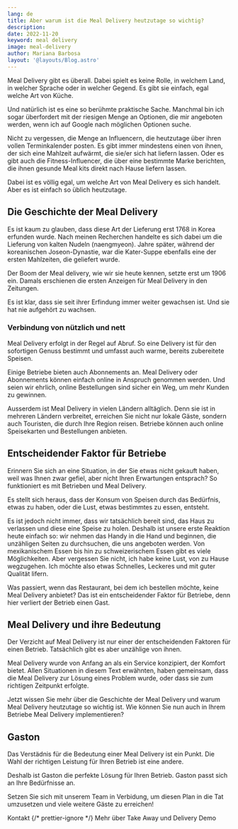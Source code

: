 ```yaml
---
lang: de
title: Aber warum ist die Meal Delivery heutzutage so wichtig?
description: 
date: 2022-11-20
keyword: meal delivery
image: meal-delivery
author: Mariana Barbosa
layout: '@layouts/Blog.astro'
---
```



Meal Delivery gibt es überall. Dabei spielt es keine Rolle, in welchem Land, in welcher Sprache oder in welcher Gegend. Es gibt sie einfach, egal welche Art von Küche.

Und natürlich ist es eine so berühmte praktische Sache. Manchmal bin ich sogar überfordert mit der riesigen Menge an Optionen, die mir angeboten werden, wenn ich auf Google nach möglichen Optionen suche.

Nicht zu vergessen, die Menge an Influencern, die heutzutage über ihren vollen Terminkalender posten. Es gibt immer mindestens einen von ihnen, der sich eine Mahlzeit aufwärmt, die sie/er sich hat liefern lassen. Oder es gibt auch die Fitness-Influencer, die über eine bestimmte Marke berichten, die ihnen gesunde Meal kits direkt nach Hause liefern lassen.

Dabei ist es völlig egal, um welche Art von Meal Delivery es sich handelt. Aber es ist einfach so üblich heutzutage. 

## Die Geschichte der Meal Delivery

Es ist kaum zu glauben, dass diese Art der Lieferung erst 1768 in Korea erfunden wurde. Nach meinen Recherchen handelte es sich dabei um die Lieferung von kalten Nudeln (naengmyeon). Jahre später, während der koreanischen Joseon-Dynastie, war die Kater-Suppe ebenfalls eine der ersten Mahlzeiten, die geliefert wurde. 

Der Boom der Meal delivery, wie wir sie heute kennen, setzte erst um 1906 ein. Damals erschienen die ersten Anzeigen für Meal Delivery in den Zeitungen.

Es ist klar, dass sie seit ihrer Erfindung immer weiter gewachsen ist. Und sie hat nie aufgehört zu wachsen.

### Verbindung von nützlich und nett

Meal Delivery erfolgt in der Regel auf Abruf. So eine Delivery ist für den sofortigen Genuss bestimmt und umfasst auch warme, bereits zubereitete Speisen. 

Einige Betriebe bieten auch Abonnements an. Meal Delivery oder Abonnements können einfach online in Anspruch genommen werden. Und seien wir ehrlich, online Bestellungen sind sicher ein Weg, um mehr Kunden zu gewinnen. 

Ausserdem ist Meal Delivery in vielen Ländern alltäglich. Denn sie ist in mehreren Ländern verbreitet, erreichen Sie nicht nur lokale Gäste, sondern auch Touristen, die durch Ihre Region reisen. Betriebe können auch online Speisekarten und Bestellungen anbieten.

## Entscheidender Faktor für Betriebe

Erinnern Sie sich an eine Situation, in der Sie etwas nicht gekauft haben, weil was Ihnen zwar gefiel, aber nicht Ihren Erwartungen entsprach? So funktioniert es mit Betrieben und Meal Delivery.

Es stellt sich heraus, dass der Konsum von Speisen durch das Bedürfnis, etwas zu haben, oder die Lust, etwas bestimmtes zu essen, entsteht. 

Es ist jedoch nicht immer, dass wir tatsächlich bereit sind, das Haus zu verlassen und diese eine Speise zu holen. Deshalb ist unsere erste Reaktion heute einfach so: wir nehmen das Handy in die Hand und beginnen, die unzähligen Seiten zu durchsuchen, die uns angeboten werden. Von mexikanischem Essen bis hin zu schweizerischem Essen gibt es viele Möglichkeiten. Aber vergessen Sie nicht, ich habe keine Lust, von zu Hause wegzugehen. Ich möchte also etwas Schnelles, Leckeres und mit guter Qualität lifern.

Was passiert, wenn das Restaurant, bei dem ich bestellen möchte, keine Meal Delivery anbietet? Das ist ein entscheidender Faktor für Betriebe, denn hier verliert der Betrieb einen Gast.

## Meal Delivery und ihre Bedeutung

Der Verzicht auf Meal Delivery ist nur einer der entscheidenden Faktoren für einen Betrieb. Tatsächlich gibt es aber unzählige von ihnen.

Meal Delivery wurde von Anfang an als ein Service konzipiert, der Komfort bietet. Allen Situationen in diesem Text erwähnten, haben gemeinsam, dass die Meal Delivery zur Lösung eines Problem wurde, oder dass sie zum richtigen Zeitpunkt erfolgte.

Jetzt wissen Sie mehr über die Geschichte der Meal Delivery und warum Meal Delivery heutzutage so wichtig ist. Wie können Sie nun auch in Ihrem Betriebe Meal Delivery implementieren?

## Gaston 

Das Verstädnis für die Bedeutung einer Meal Delivery ist ein Punkt. Die Wahl der richtigen Leistung für Ihren Betrieb ist eine andere.

Deshalb ist Gaston die perfekte Lösung für Ihren Betrieb. Gaston passt sich an Ihre Bedürfnisse an. 

Setzen Sie sich mit unserem Team in Verbidung, um diesen Plan in die Tat umzusetzen und viele weitere Gäste zu erreichen!

<ButtonList>
  <ButtonLink href="/de/kontakt/">Kontakt</ButtonLink>
  {/* prettier-ignore */}
  <ButtonLink href="/de/takeaway-delivery/">Mehr über Take Away und Delivery</ButtonLink>
  <ButtonLink href="/de/demo/">Demo</ButtonLink>
</ButtonList>